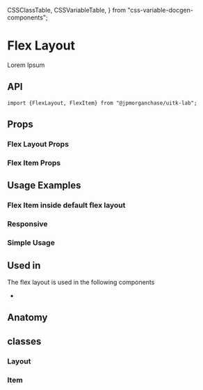   CSSClassTable,
  CSSVariableTable,
} from "css-variable-docgen-components";

<Meta title="Layout/Docs/FlexLayout" component={FlexLayout} />

# Flex Layout

Lorem Ipsum

<Canvas>
  <Story id="layout-flexlayout--default-flex-layout" />
</Canvas>

## API

```
import {FlexLayout, FlexItem} from "@jpmorganchase/uitk-lab";
```

## Props

### Flex Layout Props

<ArgsTable of={FlexLayout} />

### Flex Item Props

<ArgsTable of={FlexItem} />

## Usage Examples

### Flex Item inside default flex layout

<Canvas>
  <Story id="layout-flexlayout-flexitem--flex-item-wrapper" />
</Canvas>

### Responsive

<Canvas>
  <Story id="layout-flexlayout--toolkit-flex-layout-responsive" />
</Canvas>

### Simple Usage

<Canvas>
  <Story id="layout-flexlayout--flex-layout-simple-usage" />
</Canvas>

## Used in

The flex layout is used in the following components

- []()

## Anatomy

<Canvas>
  <Story name="Flex Layout Anatomy">
    <ComponentAnatomy showLegend>
      <FlexLayout>
        <FlexItem></FlexItem>
      </FlexLayout>
    </ComponentAnatomy>
  </Story>
</Canvas>

## classes

### Layout

<CSSClassTable of={FlexLayout} />

### Item

<CSSClassTable of={FlexItem} />

<!-- ### characteristics -->
<!-- - []() -->
